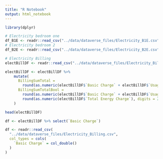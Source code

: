 ```yaml
---
title: "R Notebook"
output: html_notebook
---
```


```r
library(dplyr)
```

```r
# Electricity bedroom one
df_B1E <- readr::read_csv("../data/dataverse_files/Electricity_B1E.csv")
# Electricity bedroom 2
df_B2E <- readr::read_csv("../data/dataverse_files/Electricity_B2E.csv")
```

```r
# Electricity Billing
electBillDF <- readr::read_csv("../data/dataverse_files/Electricity_Billing.csv")
```

```r
electBillDF <- electBillDF %>%
    mutate(
      BillingSumTotal = 
        round(as.numeric(electBillDF$`Basic Charge` + electBillDF$`Usage Charge Step 1` + electBillDF$`Usage Charge Step 2` + electBillDF$`Rate Rider`), digits = 2),
      BillingSumTotalBool = 
        round(as.numeric(electBillDF$`Basic Charge` + electBillDF$`Usage Charge Step 1` + electBillDF$`Usage Charge Step 2` + electBillDF$`Rate Rider`), digits = 2) ==
        round(as.numeric(electBillDF$`Total Energy Charge`), digits = 2)
    )
```
```r
head(electBillDF)
```
```r
df <- electBillDF %>% select(`Basic Charge`)
```
```r
df <- readr::read_csv(
  "../data/dataverse_files/Electricity_Billing.csv", 
  col_types = cols(
    `Basic Charge` = col_double()
  )
)
```















